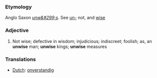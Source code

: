 ===Etymology===
Anglo Saxon ''[[unw&#299;s]]''. See [[un-]] not, and [[wise]]

===Adjective===

#Not wise; defective in wisdom; injudicious; indiscreet; foolish; as, an '''unwise''' man; '''unwise''' kings; '''unwise''' measures

===Translations===
*[[Dutch]]: [[onverstandig]]